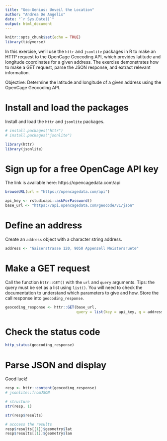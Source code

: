 ```yaml
---
title: "Geo-Genius: Unveil the Location"
author: "Andrea De Angelis"
date: "`r Sys.Date()`"
output: html_document
---
```


```r
knitr::opts_chunk$set(echo = TRUE)
library(tidyverse)
```

In this exercise, we'll use the `httr` and `jsonlite` packages in R to make an HTTP request to the OpenCage Geocoding API, which provides latitude and longitude coordinates for a given address. The exercise demonstrates how to make a GET request, parse the JSON response, and extract relevant information.

Objective: Determine the latitude and longitude of a given address using the OpenCage Geocoding API.

# Install and load the packages

Install and load the `httr` and `jsonlite` packages. 

```r

# install.packages("httr")
# install.packages("jsonlite")

library(httr)
library(jsonlite)

```

# Sign up for a free OpenCage API key

The link is available here: https://opencagedata.com/api 

```r
browseURL(url = "https://opencagedata.com/api")

api_key <- rstudioapi::askForPassword()
base_url <- "https://api.opencagedata.com/geocode/v1/json"
```

# Define an address

Create an `address` object with a character string address. 

```r

address <- "Gaiserstrasse 120, 9050 Appenzell Meistersruete"

```

# Make a GET request

Call the function `httr::GET()` with the `url` and `query` arguments. Tips: the query must be set as a list using `list()`. You will need to check the documentation to understand which parameters to give and how. Store the call response into `geocoding_response`. 

```r

geocoding_response <- httr::GET(base_url, 
                                query = list(key = api_key, q = address))

```

# Check the status code

```r

http_status(geocoding_response)

```

# Parse JSON and display

Good luck!

```r

resp <- httr::content(geocoding_response)
# jsonlite::fromJSON

# structure
str(resp, 1)

str(resp$results)

# acccess the results
resp$results[[1]]$geometry$lat
resp$results[[1]]$geometry$lan


```

